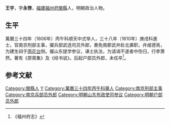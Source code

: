 {{明清人物信息框
| 姓名 = 王宇
| 原名 =
| 圖片名稱= 
| 圖片大小 =
| 圖片說明 = 
| 最高職務 =山东提学参议
| 國家 = 大明 
| 爵位 =
| 籍貫 = [[福建|福建]][[福州府|福州府]][[閩縣|閩縣]]
| 族裔 = 
| 字號 = 字永啓
| 諡號 =
| 出生日期 = 生年不详
| 出生地點 =
| 逝世日期 = 卒年不詳
| 逝世地點 =
| 墓葬 =
| 配偶 = 
| 親屬 = 
| 出身 =
* 萬曆三十四年丙午科舉人
* 萬曆三十八年庚戌科進士出身
| 經歷 =
| 著作 = 《周易占林》四卷
}}
'''王宇'''{{BD|？||？年||}}，字'''永啓'''，[[福建|福建]][[福州府|福州府]][[閩縣|閩縣]]人，明朝政治人物。

==生平==
萬曆三十四年（1606年）丙午科顺天中式举人，三十八年（1610年）庚戌科進士。官南京刑部主事，擢兵部武选司员外郎，奏免南郡武弁赴北袭职，弁咸德焉，为建生祠于[[雨花台|雨花台]]侧。擢山东提学参议，课士执法，为请谒不遂者中伤归，行李萧然。著有《原斋集》及《经书说》。后起户部员外郎，未任卒<ref>《福州府志》</ref>。

==参考文献==
{{reflist}}

{{萬曆三十八年庚戌科殿试金榜}}

{{Authority control}}

{{DEFAULTSORT:}}
[[Category:閩縣人|Category:閩縣人]]
[[Category:王姓|Y]]
[[Category:萬曆三十四年丙午科舉人|Category:萬曆三十四年丙午科舉人]]
[[Category:南京刑部主事|Category:南京刑部主事]]
[[Category:南京兵部员外郎|Category:南京兵部员外郎]]
[[Category:明朝山东布政使司参议|Category:明朝山东布政使司参议]]
[[Category:明朝户部员外郎|Category:明朝户部员外郎]]